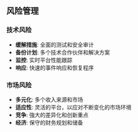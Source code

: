 ## 风险管理

### 技术风险
- **缓解措施**: 全面的测试和安全审计
- **备份计划**: 多个技术合作伙伴和解决方案
- **监控**: 实时平台性能跟踪
- **响应**: 快速的事件响应和恢复程序

### 市场风险
- **多元化**: 多个收入来源和市场
- **适应性**: 灵活的平台，以应对不断变化的市场环境
- **竞争**: 強大的差异化和创新重点
- **经济**: 保守的财务规划和储备